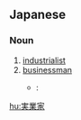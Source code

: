 ==Japanese==
{{ja-kanjitab|じつ|ぎょう|か|yomi=on}}

===Noun===
{{ja-noun|じつぎょうか|kyu=實業家}}
# [[industrialist]]
# [[businessman]]
#* {{RQ:Botchan}}:
#*: {{ja-usex|兄は'''実業家'''になるとか云ってしきりに英語を勉強していた。|あに は '''じつぎょうか''' に なる と か いって しきり に えいご を べんきょう して いた。|My brother was to be seen studying English hard, saying that he was going to be a businessman.}}

[[hu:実業家]]